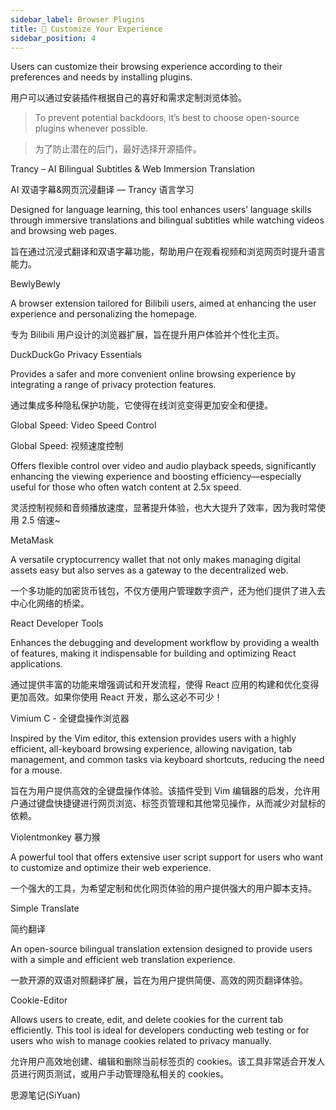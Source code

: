 ```yaml
---
sidebar_label: Browser Plugins
title: 🔌 Customize Your Experience
sidebar_position: 4
---
```


Users can customize their browsing experience according to their preferences and needs by installing plugins.

用户可以通过安装插件根据自己的喜好和需求定制浏览体验。

> To prevent potential backdoors, it’s best to choose open-source plugins whenever possible.

> 为了防止潜在的后门，最好选择开源插件。

Trancy – AI Bilingual Subtitles & Web Immersion Translation

AI 双语字幕&网页沉浸翻译 — Trancy 语言学习

Designed for language learning, this tool enhances users’ language skills through immersive translations and bilingual subtitles while watching videos and browsing web pages.

旨在通过沉浸式翻译和双语字幕功能，帮助用户在观看视频和浏览网页时提升语言能力。

BewlyBewly

A browser extension tailored for Bilibili users, aimed at enhancing the user experience and personalizing the homepage.

专为 Bilibili 用户设计的浏览器扩展，旨在提升用户体验并个性化主页。

DuckDuckGo Privacy Essentials

Provides a safer and more convenient online browsing experience by integrating a range of privacy protection features.

通过集成多种隐私保护功能，它使得在线浏览变得更加安全和便捷。

Global Speed: Video Speed Control

Global Speed: 视频速度控制

Offers flexible control over video and audio playback speeds, significantly enhancing the viewing experience and boosting efficiency—especially useful for those who often watch content at 2.5x speed.

灵活控制视频和音频播放速度，显著提升体验，也大大提升了效率，因为我时常使用 2.5 倍速~

MetaMask

A versatile cryptocurrency wallet that not only makes managing digital assets easy but also serves as a gateway to the decentralized web.

一个多功能的加密货币钱包，不仅方便用户管理数字资产，还为他们提供了进入去中心化网络的桥梁。

React Developer Tools

Enhances the debugging and development workflow by providing a wealth of features, making it indispensable for building and optimizing React applications.

通过提供丰富的功能来增强调试和开发流程，使得 React 应用的构建和优化变得更加高效。如果你使用 React 开发，那么这必不可少！

Vimium C - 全键盘操作浏览器

Inspired by the Vim editor, this extension provides users with a highly efficient, all-keyboard browsing experience, allowing navigation, tab management, and common tasks via keyboard shortcuts, reducing the need for a mouse.

旨在为用户提供高效的全键盘操作体验。该插件受到 Vim 编辑器的启发，允许用户通过键盘快捷键进行网页浏览、标签页管理和其他常见操作，从而减少对鼠标的依赖。

Violentmonkey 暴力猴

A powerful tool that offers extensive user script support for users who want to customize and optimize their web experience.

一个强大的工具，为希望定制和优化网页体验的用户提供强大的用户脚本支持。

Simple Translate

简约翻译

An open-source bilingual translation extension designed to provide users with a simple and efficient web translation experience.

一款开源的双语对照翻译扩展，旨在为用户提供简便、高效的网页翻译体验。

Cookie-Editor

Allows users to create, edit, and delete cookies for the current tab efficiently. This tool is ideal for developers conducting web testing or for users who wish to manage cookies related to privacy manually.

允许用户高效地创建、编辑和删除当前标签页的 cookies。该工具非常适合开发人员进行网页测试，或用户手动管理隐私相关的 cookies。

思源笔记(SiYuan)
